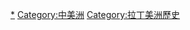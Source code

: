 {{Commonscat|History of Central America}}

[[Category:美洲歷史|*]]
[[Category:中美洲|Category:中美洲]]
[[Category:拉丁美洲歷史|Category:拉丁美洲歷史]]